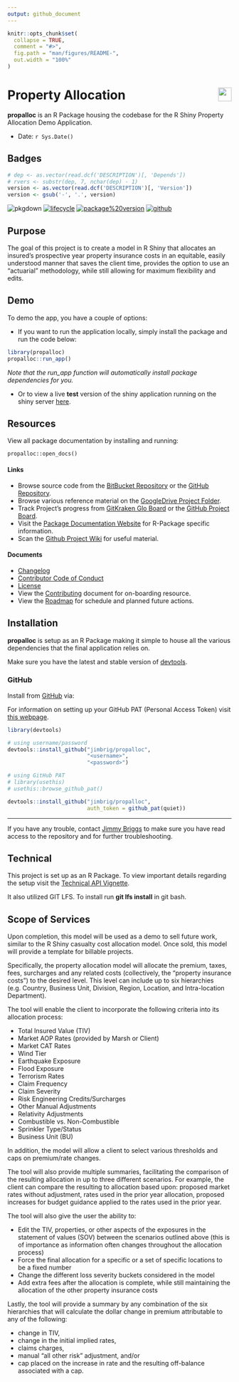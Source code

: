 ```yaml
---
output: github_document
---
```


<!-- README.md is generated from README.Rmd. Please edit that file -->

```r
knitr::opts_chunk$set(
  collapse = TRUE,
  comment = "#>",
  fig.path = "man/figures/README-",
  out.width = "100%"
)
```

# Property Allocation <img src='man/figures/logo.png' align="right" height="30.5" />

**propalloc** is an R Package housing the codebase for the R Shiny
Property Allocation Demo Application.

+ Date: `r Sys.Date()`

## Badges

```r
# dep <- as.vector(read.dcf('DESCRIPTION')[, 'Depends'])
# rvers <- substr(dep, 7, nchar(dep) - 1)
version <- as.vector(read.dcf('DESCRIPTION')[, 'Version'])
version <- gsub('-', '.', version)
```

<!-- badges: start -->
![pkgdown](https://github.com/jimbrig/propalloc/workflows/pkgdown/badge.svg)
[![lifecycle](https://img.shields.io/badge/Lifecycle-Maturing-darkgreen.svg)](https://www.tidyverse.org/lifecycle/#maturing)
[![package%20version](https://img.shields.io/badge/Package%20Version-1.1.0-orange.svg)](https://github.com/jimbrig/propalloc/blob/master/commits/master)
[![github](https://img.shields.io/badge/Github-jimbrig/propalloc-black.svg)](https://github.com/jimbrig/propalloc)
<!-- [![R build status](https://github.com/jimbrig/propalloc/workflows/R-CMD-check/badge.svg)](https://github.com/jimbrig/propalloc/actions) -->
<!-- badges: end -->

## Purpose

The goal of this project is to create a model in R Shiny that allocates an 
insured’s prospective year property insurance costs in an equitable, easily 
understood manner that saves the client time, provides the option to use an 
“actuarial” methodology, while still allowing for maximum flexibility and edits.


## Demo

To demo the app, you have a couple of options:

+ If you want to run the application locally, simply install the package and run the code below:

```r
library(propalloc)
propalloc::run_app()
```

*Note that the run_app function will automatically install package dependencies for you.*

+ Or to view a live **test** version of the shiny application running on the 
shiny server [here](). 


## Resources

View all package documentation by installing and running:

```
propalloc::open_docs()
```

#### Links

+ Browse source code from the [BitBucket Repository](https://bitbucket.org/owac/property-allocation-shiny-app/src/master/) 
or the [GitHub Repository](https://github.com/jimbrig2011/propalloc). 
+ Browse various reference material on the [GoogleDrive Project Folder](https://drive.google.com/drive/u/1/folders/1m-HPRYoyQ2kehT03javhLEOsfS4gaw0H). 
+ Track Project's progress from [GitKraken Glo Board](https://app.gitkraken.com/glo/board/XpZXjYmFCQARJGOT) or 
  the [GitHub Project Board](https://github.com/jimbrig/propalloc/projects/1#card-44700781). 
+ Visit the [Package Documentation Website](https://jimbrig.github.io/propalloc/) for R-Package specific information. 
+ Scan the [Github Project Wiki](https://github.com/jimbrig/propalloc/wiki) for useful material. 


#### Documents

+ [Changelog](inst/reports/changelog.md)
+ [Contributor Code of Conduct](CODE_OF_CONDUCT.md) 
+ [License](LICENSE.md) 
+ View the [Contributing](inst/reports/contributing.md) document for on-boarding resource.  
+ View the [Roadmap](inst/reports/roadmap.md) for schedule and planned future actions. 

## Installation

**propalloc** is setup as an R Package making it simple to house all the various
dependencies that the final application relies on.

Make sure you have the latest and stable version of [devtools](https://github.com/hadley/devtools).

### GitHub

Install from [GitHub](https://github.com) via:

For information on setting up your GitHub PAT (Personal Access Token) visit 
[this webpage](https://github.com/settings/tokens).

```r
library(devtools)

# using username/password
devtools::install_github("jimbrig/propalloc",
                         "<username>", 
                         "<password>")

# using GitHub PAT
# library(usethis)
# usethis::browse_github_pat()

devtools::install_github("jimbrig/propalloc",
                         auth_token = github_pat(quiet))
```

***

If you have any trouble, contact [Jimmy Briggs](jimmy.briggs@tychobra.com) 
to make sure you have read access to the repository and for further troubleshooting.

## Technical

This project is set up as an R Package. To view important details regarding the 
setup visit the [Technical API Vignette]().

It also utilized GIT LFS. To install run **git lfs install** in git bash.

## Scope of Services

Upon completion, this model will be used as a demo to sell future work, similar
to the R Shiny casualty cost allocation model. Once sold, this model will provide
a template for billable projects.

Specifically, the property allocation model will allocate the premium, taxes,
fees, surcharges and any related costs (collectively, the “property insurance costs”)
to the desired level. This level can include up to six hierarchies (e.g. Country,
Business Unit, Division, Region, Location, and Intra-location Department). 

The tool will enable the client to incorporate the following criteria into its
allocation process:

- Total Insured Value (TIV)
- Market AOP Rates (provided by Marsh or Client)
- Market CAT Rates
+ Wind Tier
+ Earthquake Exposure
+ Flood Exposure
- Terrorism Rates
- Claim Frequency
- Claim Severity
- Risk Engineering Credits/Surcharges
- Other Manual Adjustments
- Relativity Adjustments
+ Combustible vs. Non-Combustible
+ Sprinkler Type/Status
+ Business Unit (BU)

In addition, the model will allow a client to select various thresholds and 
caps on premium/rate changes.

The tool will also provide multiple summaries, facilitating the comparison of 
the resulting allocation in up to three different scenarios. For example, 
the client can compare the resulting to allocation based upon: proposed market 
rates without adjustment, rates used in the prior year allocation, proposed
increases for budget guidance applied to the rates used in the prior year.

The tool will also give the user the ability to:

- Edit the TIV, properties, or other aspects of the exposures in the 
statement of values (SOV) between the scenarios outlined above
(this is of importance as information often changes throughout the allocation process)
- Force the final allocation for a specific or a set of specific locations to be a fixed number
- Change the different loss severity buckets considered in the model
- Add extra fees after the allocation is complete, while still maintaining the 
allocation of the other property insurance costs

Lastly, the tool will provide a summary by any combination of the six hierarchies
that will calculate the dollar change in premium attributable to any of the following:

- change in TIV,
- change in the initial implied rates,
- claims charges,
- manual “all other risk” adjustment, and/or
- cap placed on the increase in rate and the resulting off-balance associated with a cap.

